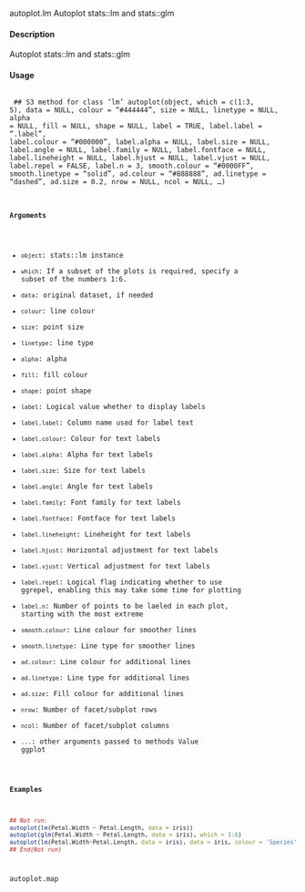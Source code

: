 autoplot.lm
Autoplot stats::lm and stats::glm

#### Description 
 
Autoplot stats::lm and stats::glm

#### Usage 
 <pre><code>
## S3 method for class 'lm'
autoplot(object, which = c(1:3, 5), data = NULL,
colour = "#444444", size = NULL, linetype = NULL, alpha = NULL,
fill = NULL, shape = NULL, label = TRUE, label.label = ".label",
label.colour = "#000000", label.alpha = NULL, label.size = NULL,
label.angle = NULL, label.family = NULL, label.fontface = NULL,
label.lineheight = NULL, label.hjust = NULL, label.vjust = NULL,
label.repel = FALSE, label.n = 3, smooth.colour = "#0000FF",
smooth.linetype = "solid", ad.colour = "#888888",
ad.linetype = "dashed", ad.size = 0.2, nrow = NULL, ncol = NULL, ...)

#### Arguments 
 
* ``	object 	``: 	stats::lm instance
* ``	which 	``: 	If a subset of the plots is required, specify a subset of the numbers 1:6.
* ``	data 	``: 	original dataset, if needed
* ``	colour	``: 	line colour
* ``	size	``: 	point size
* ``	linetype	``: 	line type
* ``	alpha	``: 	alpha
* ``	fill 	``: 	fill colour
* ``	shape 	``: 	point shape
* ``	label 	``: 	Logical value whether to display labels
* ``	label.label	``: 	Column name used for label text
* ``	label.colour 	``: 	Colour for text labels
* ``	label.alpha	``: 	Alpha for text labels
* ``	label.size	``: 	Size for text labels
* ``	label.angle 	``: 	Angle for text labels
* ``	label.family	``: 	Font family for text labels
* ``	label.fontface	``: 	Fontface for text labels
* ``	label.lineheight	``: 	Lineheight for text labels
* ``	label.hjust 	``: 	Horizontal adjustment for text labels
* ``	label.vjust 	``: 	Vertical adjustment for text labels
* ``	label.repel 	``: 	Logical flag indicating whether to use ggrepel, enabling this may take some time for plotting
* ``	label.n 	``: 	Number of points to be laeled in each plot, starting with the most extreme
* ``	smooth.colour 	``: 	Line colour for smoother lines
* ``	smooth.linetype	``: 	Line type for smoother lines
* ``	ad.colour 	``: 	Line colour for additional lines
* ``	ad.linetype 	``: 	Line type for additional lines
* ``	ad.size 	``: 	Fill colour for additional lines
* ``	nrow 	``: 	Number of facet/subplot rows
* ``	ncol 	``: 	Number of facet/subplot columns
* ``	... 	``: 	other arguments  passed to methods
Value
ggplot

#### Examples 
```{r}
## Not run:
autoplot(lm(Petal.Width ~ Petal.Length, data = iris))
autoplot(glm(Petal.Width ~ Petal.Length, data = iris), which = 1:6)
autoplot(lm(Petal.Width~Petal.Length, data = iris), data = iris, colour = 'Species')
## End(Not run)
```

autoplot.map
